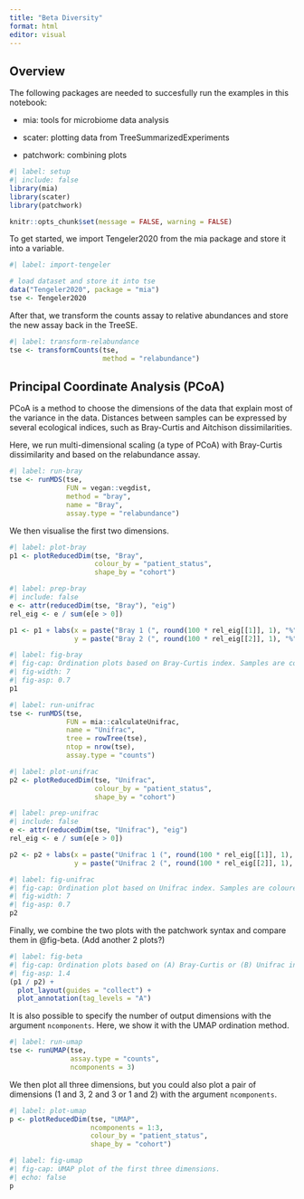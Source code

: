 ```yaml
---
title: "Beta Diversity"
format: html
editor: visual
---
```


## Overview

The following packages are needed to succesfully run the examples in this notebook:

-   mia: tools for microbiome data analysis

-   scater: plotting data from TreeSummarizedExperiments

-   patchwork: combining plots

```r
#| label: setup
#| include: false
library(mia)
library(scater)
library(patchwork)

knitr::opts_chunk$set(message = FALSE, warning = FALSE)
```

To get started, we import Tengeler2020 from the mia package and store it into a variable.

```r
#| label: import-tengeler

# load dataset and store it into tse
data("Tengeler2020", package = "mia")
tse <- Tengeler2020
```

After that, we transform the counts assay to relative abundances and store the new assay back in the TreeSE.

```r
#| label: transform-relabundance
tse <- transformCounts(tse,
                       method = "relabundance")
```

## Principal Coordinate Analysis (PCoA)

PCoA is a method to choose the dimensions of the data that explain most of the variance in the data. Distances between samples can be expressed by several ecological indices, such as Bray-Curtis and Aitchison dissimilarities.

Here, we run multi-dimensional scaling (a type of PCoA) with Bray-Curtis dissimilarity and based on the relabundance assay.

```r
#| label: run-bray
tse <- runMDS(tse,
              FUN = vegan::vegdist,
              method = "bray",
              name = "Bray",
              assay.type = "relabundance")
```

We then visualise the first two dimensions.

```r
#| label: plot-bray
p1 <- plotReducedDim(tse, "Bray",
                     colour_by = "patient_status",
                     shape_by = "cohort")
```

```r
#| label: prep-bray
#| include: false
e <- attr(reducedDim(tse, "Bray"), "eig")
rel_eig <- e / sum(e[e > 0])

p1 <- p1 + labs(x = paste("Bray 1 (", round(100 * rel_eig[[1]], 1), "%", ")", sep = ""),
                y = paste("Bray 2 (", round(100 * rel_eig[[2]], 1), "%", ")", sep = ""))
```

```r
#| label: fig-bray
#| fig-cap: Ordination plots based on Bray-Curtis index. Samples are coloured by patient status and shaped by cohort.
#| fig-width: 7
#| fig-asp: 0.7
p1
```

```r
#| label: run-unifrac
tse <- runMDS(tse,
              FUN = mia::calculateUnifrac,
              name = "Unifrac",
              tree = rowTree(tse),
              ntop = nrow(tse),
              assay.type = "counts")
```

```r
#| label: plot-unifrac
p2 <- plotReducedDim(tse, "Unifrac",
                     colour_by = "patient_status",
                     shape_by = "cohort")
```

```r
#| label: prep-unifrac
#| include: false
e <- attr(reducedDim(tse, "Unifrac"), "eig")
rel_eig <- e / sum(e[e > 0])

p2 <- p2 + labs(x = paste("Unifrac 1 (", round(100 * rel_eig[[1]], 1), "%", ")", sep = ""),
                y = paste("Unifrac 2 (", round(100 * rel_eig[[2]], 1), "%", ")", sep = ""))
```

```r
#| label: fig-unifrac
#| fig-cap: Ordination plot based on Unifrac index. Samples are coloured by patient status and shaped by cohort.
#| fig-width: 7
#| fig-asp: 0.7
p2
```

Finally, we combine the two plots with the patchwork syntax and compare them in @fig-beta. (Add another 2 plots?)

```r
#| label: fig-beta
#| fig-cap: Ordination plots based on (A) Bray-Curtis or (B) Unifrac index. Samples are coloured by patient status and shaped by cohort.
#| fig-asp: 1.4
(p1 / p2) +
  plot_layout(guides = "collect") +
  plot_annotation(tag_levels = "A")
```

It is also possible to specify the number of output dimensions with the argument `ncomponents`. Here, we show it with the UMAP ordination method.

```r
#| label: run-umap
tse <- runUMAP(tse,
               assay.type = "counts",
               ncomponents = 3)
```

We then plot all three dimensions, but you could also plot a pair of dimensions (1 and 3, 2 and 3 or 1 and 2) with the argument `ncomponents`.

```r
#| label: plot-umap
p <- plotReducedDim(tse, "UMAP",
                    ncomponents = 1:3,
                    colour_by = "patient_status",
                    shape_by = "cohort")
```

```r
#| label: fig-umap
#| fig-cap: UMAP plot of the first three dimensions.
#| echo: false
p
```
